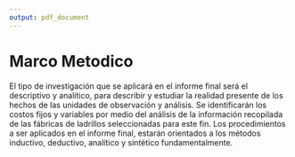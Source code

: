 ```yaml
---
output: pdf_document
---
```


# Marco Metodico
El tipo de investigación que se aplicará en el informe final será el descriptivo y analítico, para describir y estudiar la realidad presente de los hechos de las unidades de observación y análisis.
Se identificarán los costos fijos y variables por medio del análisis de la información recopilada de las fábricas de ladrillos seleccionadas para este fin.
Los procedimientos a ser aplicados en el informe final, estarán orientados a los métodos inductivo, deductivo, analítico y sintético fundamentalmente.